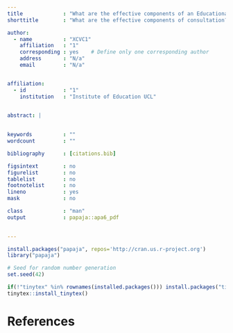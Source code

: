 ```yaml
---
title             : "What are the effective components of an Educational Psychology consultation: a mixed methods exploration"
shorttitle        : "What are the effective components of consultation?"

author: 
  - name          : "XCVC1"
    affiliation   : "1"
    corresponding : yes    # Define only one corresponding author
    address       : "N/a"
    email         : "N/a"


affiliation:
  - id            : "1"
    institution   : "Institute of Education UCL"


abstract: |
  
  
keywords          : ""
wordcount         : ""

bibliography      : [citations.bib]

figsintext        : no
figurelist        : no
tablelist         : no
footnotelist      : no
lineno            : yes
mask              : no

class             : "man"
output            : papaja::apa6_pdf

                 
---
```


```r
install.packages("papaja", repos='http://cran.us.r-project.org')
library("papaja")
```

```r
# Seed for random number generation
set.seed(42)
```

```r
if(!"tinytex" %in% rownames(installed.packages())) install.packages("tinytex")
tinytex::install_tinytex()
```



# References

